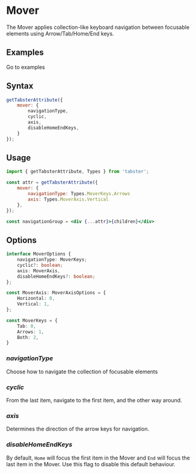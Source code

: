 
<Meta title="API/Mover" />

# Mover

The Mover applies collection-like keyboard navigation between focusable elements using Arrow/Tab/Home/End keys.

## Examples

<LinkTo kind="examples/mover">Go to examples</LinkTo>

## Syntax

```js
getTabsterAttribute({
    mover: {
        navigationType,
        cyclic,
        axis,
        disableHomeEndKeys,
    }
});
```

## Usage

```jsx
import { getTabsterAttribute, Types } from 'tabster';

const attr = getTabsterAttribute({
	mover: {
        navigationType: Types.MoverKeys.Arrows
        axis: Types.MoverAxis.Vertical
    },
});

const navigationGroup = <div {...attr}>{children}</div>
```

## Options

```ts
interface MoverOptions {
    navigationType: MoverKeys;
    cyclic?: boolean;
    axis: MoverAxis,
    disableHomeEndKeys?: boolean;
};

const MoverAxis: MoverAxisOptions = {
    Horizontal: 0,
    Vertical: 1,
};

const MoverKeys = {
    Tab: 0,
    Arrows: 1,
    Both: 2,
}
```

### _navigationType_

Choose how to navigate the collection of focusable elements

### _cyclic_

From the last item, navigate to the first item, and the other way around.

### _axis_

Determines the direction of the arrow keys for navigation.

### _disableHomeEndKeys_

By default, `Home` will focus the first item in the Mover and `End` will focus the last item in the Mover. Use this flag to disable this default behaviour.
